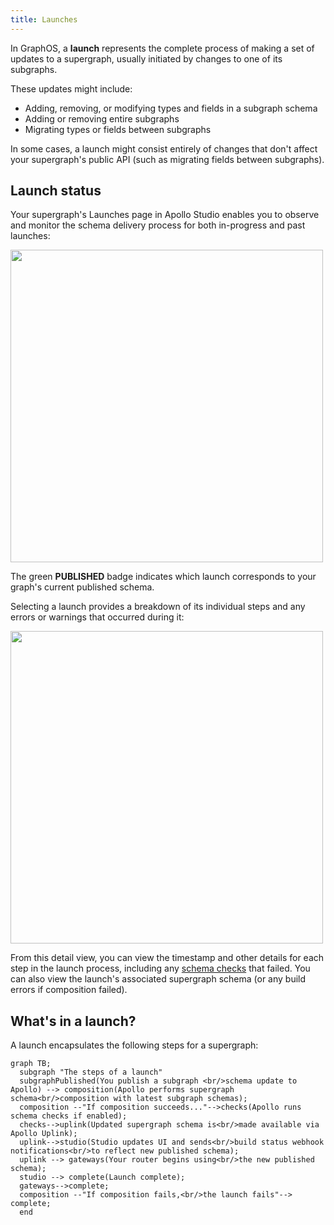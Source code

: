 ```yaml
---
title: Launches
---
```


In GraphOS, a **launch** represents the complete process of making a set of updates to a supergraph, usually initiated by changes to one of its subgraphs.

These updates might include:

- Adding, removing, or modifying types and fields in a subgraph schema
- Adding or removing entire subgraphs
- Migrating types or fields between subgraphs

In some cases, a launch might consist entirely of changes that don't affect your supergraph's public API (such as migrating fields between subgraphs).

## Launch status

Your supergraph's Launches page in Apollo Studio enables you to observe and monitor the schema delivery process for both in-progress and past launches:

<img class="screenshot" src="../img/launches-page.jpg" width="500" />

The green **PUBLISHED** badge indicates which launch corresponds to your graph's current published schema.

Selecting a launch provides a breakdown of its individual steps and any errors or warnings that occurred during it:

<img class="screenshot" src="../img/launch-details.jpg" width="500" />

From this detail view, you can view the timestamp and other details for each step in the launch process, including any [schema checks](./schema-checks) that failed. You can also view the launch's associated supergraph schema (or any build errors if composition failed).

## What's in a launch?

A launch encapsulates the following steps for a supergraph:

```mermaid
graph TB;
  subgraph "The steps of a launch"
  subgraphPublished(You publish a subgraph <br/>schema update to Apollo) --> composition(Apollo performs supergraph schema<br/>composition with latest subgraph schemas);
  composition --"If composition succeeds..."-->checks(Apollo runs schema checks if enabled);
  checks-->uplink(Updated supergraph schema is<br/>made available via Apollo Uplink);
  uplink-->studio(Studio updates UI and sends<br/>build status webhook notifications<br/>to reflect new published schema);
  uplink --> gateways(Your router begins using<br/>the new published schema);
  studio --> complete(Launch complete);
  gateways-->complete;
  composition --"If composition fails,<br/>the launch fails"--> complete;
  end
```
